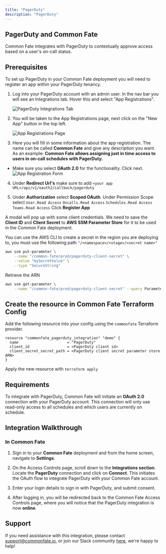 ```yaml
---
title: "PagerDuty"
description: "PagerDuty"
---
```


## PagerDuty and Common Fate

Common Fate integrates with PagerDuty to contextually approve access based on a user's on-call status.

## Prerequisites

To set up PagerDuty in your Common Fate deployment you will need to register an app within your PagerDuty tenancy.

1. Log into your PagerDuty account with an admin user. In the nav bar you will see an Integrations tab. Hover this and select "App Registrations".


   ![PagerDuty Integrations Tab](assets/pagerduty/1.png)

2. You will be taken to the App Registrations page, next click on the "New App" button in the top left.

   ![App Registrations Page](assets/pagerduty/2.png)

3. Here you will fill in some information about the app registration. The name can be called **Common Fate** and give any description you want. As an example: **Common Fate allows assigning just in time access to users in on-call schedules with PagerDuty.**

- Make sure you select **OAuth 2.0** for the functionality. Click next.
  ![App Registration Form](assets/pagerduty/3.png)


4. Under **Redirect Url's** make sure to add `<your app URL>/api/v1/oauth2/callback/pagerduty`

5. Under **Authorization** select **Scoped OAuth**.
   Under Permission Scope select `User.Read Access` `Oncalls.Read Access` `Schedules.Read Access` `Teams.Read Access`
   Click **Register App**

A modal will pop up with some client credentials. We need to save the **Client ID** and **Client Secret** to **AWS SSM Parameter Store** for it to be used in the Common Fate deployment.

You can use the AWS CLI to create a secret in the region you are deploying to, you must use the following path `"/<namespace>/<stage>/<secret name>"`

```bash
aws ssm put-parameter \
    --name "/common-fate/prod/pagerduty-client-secret" \
    --value "mySecretValue" \
    --type "SecureString"
```

Retrieve the ARN

```bash
aws ssm get-parameter \
    --name "/common-fate/prod/pagerduty-client-secret" --query Parameter.ARN

```

## Create the resource in Common Fate Terraform Config

Add the following resource into your config using the `commonfate` Terraform provider.

```hcl
resource "commonfate_pagerduty_integration" "demo" {
  name                      = "PagerDuty"
  client_id                 = <PagerDuty client id>
  client_secret_secret_path = <PagerDuty client secret parameter store ARN>
}
```

Apply the new resource with `terraform apply`

## Requirements

To integrate with PagerDuty, Common Fate will initiate an **OAuth 2.0** connection with your PagerDuty account. This connection will only use read-only access to all schedules and which users are currently on schedule.<br />

## Integration Walkthrough

### In Common Fate

1. Sign in to your **Common Fate** deployment and from the home screen, navigate to **Settings**.

2. On the Access Controls page, scroll down to the **Integrations section**. Locate the **PagerDuty** connection and click on **Connect**. This initiates the OAuth flow to integrate PagerDuty with your Common Fate account.

3. Enter your login details to sign in with PagerDuty, and submit consent.

4. After logging in, you will be redirected back to the Common Fate Access Controls page, where you will notice that the PagerDuty integration is now **online**.

## Support

If you need assistance with this integration, please contact [support@commonfate.io](mailto:support@commonfate.io), or join our Slack community [here](https://join.slack.com/t/commonfatecommunity/shared_invite/zt-q4m96ypu-_gYlRWD3k5rIsaSsqP7QMg), we're happy to help!
